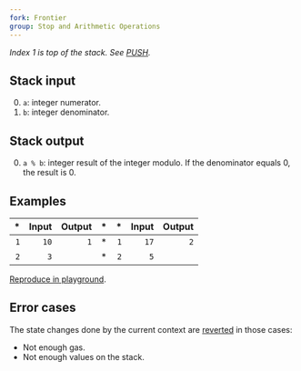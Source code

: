 ```yaml
---
fork: Frontier
group: Stop and Arithmetic Operations
---
```


*Index 1 is top of the stack. See [PUSH](/#60).*

## Stack input

0. `a`: integer numerator.
1. `b`: integer denominator.

## Stack output

0. `a % b`: integer result of the integer modulo. If the denominator equals 0, the result is 0.

## Examples

| * | Input | Output | * | * | Input | Output |
|--:|------:|-------:|--:|--:|------:|-------:|
| `1` | `10` | `1` | * | `1` | `17` | `2` |
| `2` | `3` | | * | `2` | `5` | |

[Reproduce in playground](/playground?unit=Wei&codeType=Mnemonic&code='z1~3~10wyyz2~5~17w'~yPUSH1%20z%2F%2F%20Example%20y%5CnwyMOD%01wyz~_).

## Error cases

The state changes done by the current context are [reverted](#FD) in those cases:
- Not enough gas.
- Not enough values on the stack.
